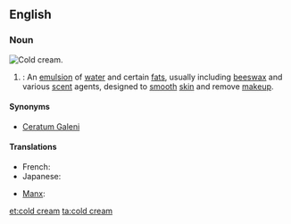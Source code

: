 ==English==
===Noun===
[[File:Cold Cream-2.jpg|thumb|right|Cold cream.]]
{{wikipedia}}
{{en-noun|sg=[[cold]] [[cream]]}}
# {{pharmacy}}: An [[emulsion]] of [[water]] and certain [[fat]]s, usually including [[beeswax]] and various [[scent]] agents, designed to [[smooth]] [[skin]] and remove [[makeup]].

====Synonyms====
*[[Ceratum Galeni]]

====Translations====
{{trans-top|emulsion of water and certain fats}}
* French: {{t|fr|cérat de Galien|m}}
* Japanese: {{t|ja|コールドクリーム|sc=Jpan}}
{{trans-mid}}
* [[Manx]]: {{t|gv|key feayr|m}}
{{trans-bottom}}

[[et:cold cream]]
[[ta:cold cream]]